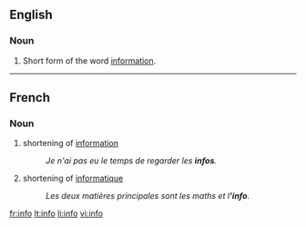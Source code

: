 {{see|.info}}
==English==
===Noun===
{{en-noun|-}}
# {{informal}} Short form of the word [[information]].

----

==French==
===Noun===
{{fr-noun|f}}
#shortening of [[information]]
#: ''Je n'ai pas eu le temps de regarder les '''infos'''.''
#shortening of [[informatique]]
#: ''Les deux matières principales sont les maths et l''''info'''.''

[[fr:info]]
[[lt:info]]
[[li:info]]
[[vi:info]]